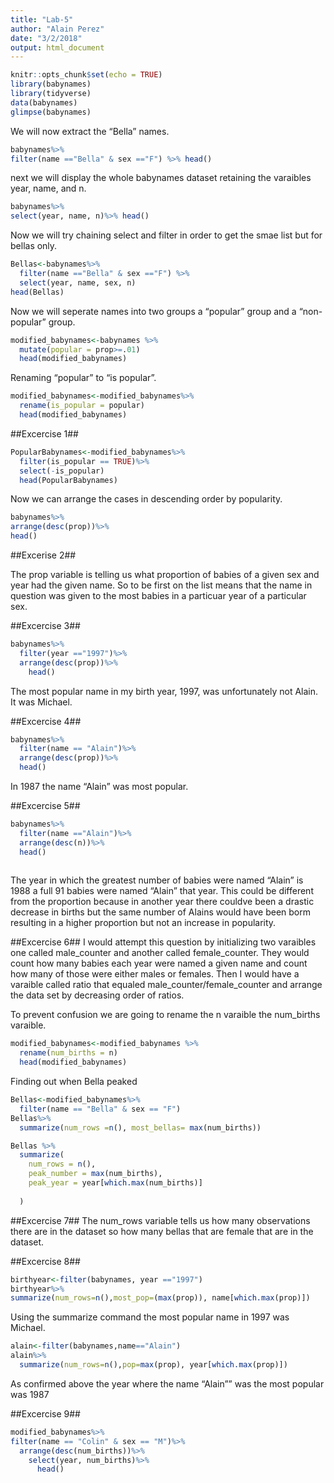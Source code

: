 ```yaml
---
title: "Lab-5"
author: "Alain Perez"
date: "3/2/2018"
output: html_document
---
```


```r
knitr::opts_chunk$set(echo = TRUE)
library(babynames)
library(tidyverse)
data(babynames)
glimpse(babynames)
```
We will now extract the "Bella" names.

```r
babynames%>%
filter(name =="Bella" & sex =="F") %>% head()

```

next we will display the whole babynames dataset retaining the varaibles year, name, and n.

```r
babynames%>% 
select(year, name, n)%>% head()

```

Now we will try chaining select and filter in order to get the smae list but for bellas only.

```r

Bellas<-babynames%>%
  filter(name =="Bella" & sex =="F") %>%
  select(year, name, sex, n)
head(Bellas)


```
Now we will seperate names into two groups a "popular" group and a "non-popular" group.

```r
modified_babynames<-babynames %>%
  mutate(popular = prop>=.01)
  head(modified_babynames)
```
Renaming "popular" to "is popular".

```r
modified_babynames<-modified_babynames%>%
  rename(is_popular = popular)
  head(modified_babynames)

```

##Excercise 1##

```r
PopularBabynames<-modified_babynames%>%
  filter(is_popular == TRUE)%>%
  select(-is_popular)
  head(PopularBabynames)


```

Now we can arrange the cases in descending order by popularity.

```r
babynames%>%
arrange(desc(prop))%>%
head()
```

##Excerise 2##

The prop variable is telling us what proportion of babies of a given sex and year had the given name. So to be first on the list means that the name in question was given to the most babies in a particuar year of a particular sex.

##Excercise 3##
```r
babynames%>%
  filter(year =="1997")%>%
  arrange(desc(prop))%>%
    head()

```
The most popular name in my birth year, 1997, was unfortunately not Alain. It was Michael.

##Excercise 4##
```r
babynames%>%
  filter(name == "Alain")%>%
  arrange(desc(prop))%>%
  head()
```
In 1987 the name "Alain" was most popular.

##Excercise 5##


```r
babynames%>%
  filter(name =="Alain")%>%
  arrange(desc(n))%>%
  head()
  
```

The year in which the greatest number of babies were named "Alain" is 1988 a full 91 babies were named "Alain" that year. This could be different from the proportion because in another year there couldve been a drastic decrease in births but the same number of Alains would have been borm resulting in a higher proportion but not an increase in popularity.

##Excercise 6##
I would attempt this question by initializing two varaibles one called male_counter and another called female_counter. They would count how many babies each year were named a given name and count how many of those were either males or females. Then I would have a varaible called ratio that equaled male_counter/female_counter and arrange the data set by decreasing order of ratios.

To prevent confusion we are going to rename the n varaible the num_births varaible.

```r
modified_babynames<-modified_babynames %>%
  rename(num_births = n)
  head(modified_babynames)

```

Finding out when Bella peaked

```r
Bellas<-modified_babynames%>%
  filter(name == "Bella" & sex == "F")
Bellas%>%
  summarize(num_rows =n(), most_bellas= max(num_births))


```

```r
Bellas %>%
  summarize(
    num_rows = n(),
    peak_number = max(num_births),
    peak_year = year[which.max(num_births)]
    
  )
```
##Excercise 7##
The num_rows variable tells us how many observations there are in the dataset so how many bellas that are female that are in the dataset.

##Excercise 8##
```r
birthyear<-filter(babynames, year =="1997")
birthyear%>%
summarize(num_rows=n(),most_pop=(max(prop)), name[which.max(prop)])

```

Using the summarize command the most popular name in 1997 was Michael.

```r
alain<-filter(babynames,name=="Alain")
alain%>%
  summarize(num_rows=n(),pop=max(prop), year[which.max(prop)])
```
As confirmed above the year where the name "Alain"" was the most popular was 1987

##Excercise 9##

```r
modified_babynames%>%
filter(name == "Colin" & sex == "M")%>%
  arrange(desc(num_births))%>%
    select(year, num_births)%>%
      head()
```